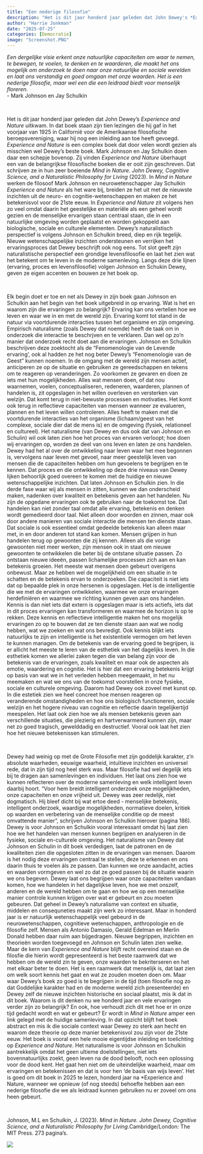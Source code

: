 ```yaml
---
title: "Een nederige filosofie"
description: "Het is dit jaar honderd jaar geleden dat John Dewey's *Experience and Nature* uitkwam, volgens Mark Johnson en Jay Schulkin een van de belangrijkste filosofische boeken ooit. Zij trekken zijn theorie van naturalisme in *Mind in Nature. John Dewey, Cognitive Science, and a Naturalistic Philosophy for Living* naar deze tijd toe en willen het boek betekenisvol maken voor de 21ste eeuw. Waarom het het betekenisvol is voor onze tijd blijft onduidelijk. Maar *Mind in Nature* is een hele mooie toelichting op *Experience and Nature en heel geschikt om juist dit jaar te lezen." 
author: "Harrie Jonkman"
date: "2025-07-25"
categories: [Democratie]
image: "Screenshot.PNG"
---
```


*Een dergelijke visie erkent onze natuurlijke capaciteiten om waar te nemen, te bewegen, te voelen, te denken en te waarderen, die maakt het ons mogelijk om onderzoek te doen naar onze natuurlijke en sociale werelden en laat ons verstandig en goed omgaan met onze waarden. Het is een nederige filosofie, maar wel een die een leidraad biedt voor menselijk floreren.*\
- Mark Johnson en Jay Schulkin


<br>

Het is dit jaar honderd jaar geleden dat John Dewey’s *Experience and Nature* uitkwam. In dat boek staan zijn tien lezingen die hij gaf in het voorjaar van 1925 in Californië voor de Amerikaanse filosofische beroepsvereniging, waar hij nog een inleiding aan toe heeft gevoegd. *Experience and Nature* is een complex boek dat door velen wordt gezien als misschien wel Dewey’s beste boek. Mark Johnson en Jay Schulkin doen daar een schepje bovenop. Zij vinden *Experience and Nature* überhaupt een van de belangrijkse filosofische boeken die er ooit zijn geschreven. Dat schrijven ze in hun zeer boeiende *Mind in Nature. John Dewey, Cognitive Science, and a Naturalistic Philosophy for Living* (2023). 
In *Mind in Nature* werken de filosoof Mark Johnson en neurowetenschapper Jay Schulkin *Experience and Nature* als het ware bij, breiden ze het uit met de nieuwste inzichten uit de neuro- en cognitie-wetenschappen en maken ze het betekenisvol voor de 21ste eeuw. In *Experience and Nature* zit volgens hen zo veel omdat daarin het geestelijke en materiële als een geheel wordt gezien en de menselijke ervarigen staan centraal staan, die in een natuurlijke omgeving worden geplaatst en worden  gekoppeld aan biologische, sociale en culturele elementen. Dewey’s naturalistisch perspectief is volgens Johnson en Schulkin breed, diep en rijk tegelijk. Nieuwe wetenschappelijke inzichten ondersteunen en verrijken het ervaringsproces dat Dewey beschrijft ook nog eens. Tot slot geeft zijn naturalistische perspectief een grondige levensfilosofie en laat het zien wat het betekent om te leven in de moderne samenleving. Langs deze drie lijnen (ervaring, proces en levensfilosofie) volgen Johnson en Schukin Dewey, geven ze eigen accenten en bouwen ze het boek op.

<br>

Elk begin doet er toe en net als Dewey in zijn boek gaan Johnson en Schulkin aan het begin van het boek uitgebreid in op ervaring. Wat is het en waarom zijn die ervaringen zo belangrijk? Ervaring kan ons vertellen hoe we leven en waar we in en met de wereld zijn. Ervaring komt tot stand in de natuur via voortdurende interacties tussen het organisme en zijn omgeving. Empirisch naturalisme (zoals Dewey dat noemde) heeft de taak om in onderzoek die interactie te beschrjven en te verklaren. Dan wel op zo’n manier dat onderzoek recht doet aan die ervaringen. Johnson en Schulkin beschrijven deze zoektocht als de “Fenomenologie van de Levende ervaring’, ook al hadden ze het nog beter Dewey’s “Fenomenologie van de Geest” kunnen noemen. In de omgang met de wereld zijn mensen actief, anticiperen ze op de situatie en gebruiken ze gereedschappen en tekens om te reageren op veranderingen. Zo voorkomen ze gevaren en doen ze iets met hun mogelijkheden. Alles wat mensen doen, of dat nou waarnemen, voelen, conceptualiseren, redeneren, waarderen, plannen of handelen is, zit opgeslagen in het willen overleven en versterken van welzijn. Dat komt terug in niet-bewuste processen en motivaties. Het komt ook terug in reflectieve capaciteiten van mensen wanneer ze evalueren, plannen en het leven willen controleren. Alles heeft te maken met die voortdurende interacties van het organisme (lichaam/geest van het complexe, sociale dier dat de mens is) en de omgeving (fysiek, relationeel en cultureel). 
	Het naturalisme (van Dewey en dus ook dat van Johnson en Schulin) wil ook laten zien hoe het proces van ervaren verloopt; hoe doen wij ervaringen op, worden ze deel van ons leven en laten ze ons handelen. Dewey had het al over de ontwikkeling naar leven waar het  mee begonnen is, vervolgens naar leven met gevoel, naar meer geestelijk leven van mensen die de capaciteiten hebben om hun gevoelens te begrijpen en te kennen. Dat proces en die ontwikkeling op deze drie niveaus van Dewey lijken behoorlijk goed overeen te komen met de huidige en nieuwe wetenschappelijke inzichten. Dat laten Johnson en Schulkin zien. In die derde fase waar wij als mensen in zitten, kunnen we dan onderscheid maken, nadenken over kwaliteit en betekenis geven aan het handelen. Nu zijn de opgedane ervaringen ook te gebruiken naar de toekomst toe. Dat handelen kan niet zonder taal omdat alle ervaring, betekenis en denken wordt gemedieerd door taal. Niet alleen door woorden en zinnen, maar ook door andere manieren van sociale interactie die mensen ten dienste staan. Dat sociale is ook essentieel omdat gedeelde betekenis kan alleen maar met, in en door anderen tot stand kan komen. Mensen grijpen in hun handelen terug op gewoonten die zij kennen. Alleen als die vorige gewoonten niet meer werken, zijn mensen ook in staat om nieuwe gewoonten te ontwikkelen die beter bij de ontstane situatie passen. Zo ontstaan nieuwe ideeën, passen lichamelijke processen zich aan en kan  betekenis groeien. Het meeste wat mensen doen gebeurt overigens onbewust. Maar ze hebben wel de mogelijkheid om een situatie in te schatten en de betekenis ervan te onderzoeken. Die capaciteit is niet iets dat op bepaalde plek in onze hersenen is opgeslagen. Het is de intelligentie die we met de ervaringen ontwikkelen, waarmee we onze ervaringen herdefiniëren en waarmee we richting kunnen geven aan ons handelen. Kennis is dan niet iets dat extern is opgeslagen maar is iets actiefs, iets dat in dit proces ervaringen kan transformeren en waarmee de horizon is op te rekken. Deze kennis en reflectieve intelligentie maken het ons mogelijk ervaringen zo op te bouwen dat ze ten dienste staan aan wat we nodig hebben, wat we zoeken en wat ons bevredigt. Ook kennis blijkt iets natuurlijks te zijn en intelligentie is het existentiele vermogen om het leven te kunnen managen.
	Om de betekenis van de ervaring goed te begrijpen, is er allicht het meeste te leren van de esthetiek van het dagelijks leven. In die esthetiek komen we allerlei zaken tegen die van belang zijn voor de betekenis van de ervaringen, zoals kwaliteit en maar ook de aspecten als emotie, waardering en cognitie. Het is hier dat een ervaring betekenis krijgt op basis van wat we in het verleden hebben meegemaakt, in het nu meemaken en wat we ons van de toekomst voorstellen in onze fysieke, sociale en culturele omgeving. Daarom had Dewey ook zoveel met kunst op. In die estetiek zien we heel concreet hoe mensen reageren op veranderende omstandigheden en hoe ons biologisch functioneren, sociale welzijn en het hogere niveau van cognitie en reflectie daarin tegelijkertijd meespelen. Het laat ook zien hoe we als mensen betekenis geven aan verschillende situaties, die plezierig en hartverwarmend kunnen zijn, maar net zo goed tragisch, gewelddadig en destructief. Vooral ook laat het zien hoe het nieuwe betekenissen kan stimuleren.

<br>

Dewey had weinig op met de Grote Filosofie met zijn goddelijk karakter, z’n absolute waarheden, eeuwige waarheid, intuïtieve inzichten en universel rede, dat in zijn tijd nog heel sterk was. Maar filosofie had wel degelijk iets bij te dragen aan samenlevingen en individuen. Het laat ons zien hoe we kunnen reflecteren over de moderne samenleving en welk intelligent leven daarbij hoort. “Voor hem breidt intelligent onderzoek onze mogelijkheden, onze capaciteiten en onze vrijheid uit. Dewey was zeer redelijk, niet dogmatisch. Hij bleef dicht bij wat ertoe deed - menselijke betekenis, intelligent onderzoek, waardige mogelijkheden, normatieve doelen, kritiek op waarden en verbetering van de menselijke conditie op de meest omvattende manier”, schrijven Johnson en Schulkin hierover (pagina 186). Dewey is voor Johnson en Schulkin vooral interessant omdat hij laat zien hoe we het handelen van mensen kunnen begrijpen en analyseren in de fysieke, sociale en-culturele omgeving. Het naturalisme van Dewey dat Johnson en Schulin in dit boek verdedigen, laat de patronen en de kwaliteiten zien die opgesloten zitten in de ervaringen van mensen. Daarom is het nodig deze ervaringen centraal te stellen, deze te erkennen en ons daarin thuis te voelen áls ze passen. Dan kunnen we onze aandacht, acties en waarden vormgeven en wel zo dat ze goed passen bij de situatie waarin we ons begeven. Dewey laat ons begrijpen waar onze capaciteiten vandaan komen, hoe we handelen in het dagelijkse leven, hoe we met onszelf, anderen en de wereld hebben om te gaan en hoe we op een menselijke manier controle kunnen krijgen over wat er gebeurt en zou moeten gebeuren. Dat geheel in Dewey’s naturalisme van context en situatie, middelen en consequneties maakt zijn werk zo interessant. Maar in honderd jaar is er natuurlijk wetenschappelijk veel gebeurd in de neurowetenschappen, cognitieve wetenschappen, anthropologie en de filosofie zelf. Mensen als Antonio Damasio, Gerald Edelman en Merlin Donald hebben daar ruim aan bijgedragen. Nieuwe begrippen, inzichten en theorieën worden toegevoegd en Johnson en Schulin laten zien welke. Maar de kern van *Experience and Nature* blijft recht overeind staan en de filosfie die hierin wordt gepresenteerd is het beste raamwerk dat we hebben om de wereld zin te geven, onze waarden te bekriterseren en het met elkaar beter te doen. Het is een raamwerk dat menselijk is, dat laat zien om welk soort kennis het gaat en wat ze zouden moeten doen om. 
Maar waar Dewey’s boek zo goed is te begrijpen in de tijd (toen filosofie nog zo dat Goddelijke karakter had en de moderne wereld zich presenteerde) en Dewey zelf de nieuwe inzichten historische en sociaal plaatst, mis ik dat in dit boek. Waarom is dit denken nu we honderd jaar en vele ervaringen verder zijn zo belangrijk? En ook, hoe verhoudt zich dit met hoe er in onze tijd gedacht wordt en wat er gebeurt? Er wordt in *Mind in Nature* amper een link gelegd met de huidige samenleving. In dat opzicht blijft het boek abstract en mis ik die sociale context waar Dewey zo sterk aan hecht en waarom deze theorie op deze manier betekenisvol zou zijn voor de 21ste eeuw. Het boek is vooral een hele mooie eigentijdse inleiding en toelichting op *Experience and Nature*. 
Het naturalisme is voor Johnson en Schulkin aantrekkelijk omdat het geen ultieme doelstellingen, niet iets bovennatuurlijks zoekt, geen leven na de dood belooft, noch een oplossing voor de dood kent. Het gaat hen niet om de uiteindelijke waarheid, maar om ervaringen en betekenissen en dat is voor hen ‘de basis van wijs leven’. Het is goed om dit boek in 2025 te lezen, honderd jaar na *Experience and Nature, wanneer we opnieuw (of nog steeds) behoefte hebben aan een nederige filosofie die we als leidraad kunnen gebruiken nu er zoveel om ons heen gebeurt.


<br>

Johnson, M.L en Schulkin, J. (2023). *Mind in Nature. John Dewey, Cognitive Science, and a Naturalistic Philosophy for Living.*Cambridge/London: The MIT Press. 273 pagina’s.

![](Screenshot.png)
